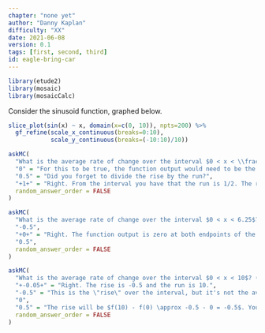 ```yaml
---
chapter: "none yet"
author: "Danny Kaplan"
difficulty: "XX"
date: 2021-06-08 
version: 0.1
tags: [first, second, third]
id: eagle-bring-car
---
```


```r
library(etude2)
library(mosaic)
library(mosaicCalc)
```

Consider the sinusoid function, graphed below.

```r
slice_plot(sin(x) ~ x, domain(x=c(0, 10)), npts=200) %>%
  gf_refine(scale_x_continuous(breaks=0:10),
            scale_y_continuous(breaks=(-10:10)/10))
```
```r
askMC(
  "What is the average rate of change over the interval $0 < x < \\frac{1}{2}$? (Choose the closest value.)",
  "0" = "For this to be true, the function output would need to be the same at the two endpoints of the interval.",
  "0.5" = "Did you forget to divide the rise by the run?",
  "+1+" = "Right. From the interval you have that the run is 1/2. The rise over that interval is from 0 to 1/2, so a rise of 1/2. ",
  random_answer_order = FALSE
)
```

```r
askMC(
  "What is the average rate of change over the interval $0 < x < 6.25$? (Choose the closest value.)",
  "-0.5",
  "+0+" = "Right. The function output is zero at both endpoints of the interval, so the rise is zero. Hence, the run is zero.",
  "0.5",
  random_answer_order = FALSE
)
```

```r
askMC(
  "What is the average rate of change over the interval $0 < x < 10$? (Choose the closest value.)",
  "+-0.05+" = "Right. The rise is -0.5 and the run is 10.",
  "-0.5" = "This is the \"rise\" over the interval, but it's not the average rate of change. You'll need to divide the rise by another quantity to get the average rate of change.",
  "0",
  "0.5" = "The rise will be $f(10) - f(0) \approx -0.5 - 0 = -0.5$. You've got the sign wrong.",
  random_answer_order = FALSE
)
```


